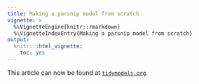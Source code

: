 ```yaml
---
title: Making a parsnip model from scratch
vignette: >
  %\VignetteEngine{knitr::rmarkdown}
  %\VignetteIndexEntry{Making a parsnip model from scratch}
output:
  knitr:::html_vignette:
    toc: yes
---
```


This article can now be found at [`tidymodels.org`](https://www.tidymodels.org/learn/develop/parsnip/).
